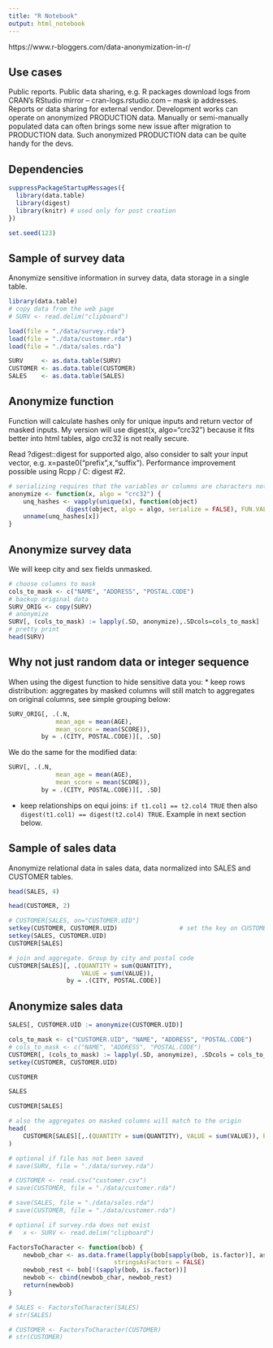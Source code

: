 ```yaml
---
title: "R Notebook"
output: html_notebook
---
```



https://www.r-bloggers.com/data-anonymization-in-r/


## Use cases
Public reports.
Public data sharing, e.g. R packages download logs from CRAN's RStudio mirror – cran-logs.rstudio.com – mask ip addresses.
Reports or data sharing for external vendor.
Development works can operate on anonymized PRODUCTION data.
Manually or semi-manually populated data can often brings some new issue after migration to PRODUCTION data.
Such anonymized PRODUCTION data can be quite handy for the devs.

## Dependencies
```r
suppressPackageStartupMessages({
  library(data.table)
  library(digest)
  library(knitr) # used only for post creation
})

set.seed(123)
```


## Sample of survey data
Anonymize sensitive information in survey data, data storage in a single table.


```r
library(data.table)
# copy data from the web page
# SURV <- read.delim("clipboard")

load(file = "./data/survey.rda")
load(file = "./data/customer.rda")
load(file = "./data/sales.rda")

SURV     <- as.data.table(SURV)
CUSTOMER <- as.data.table(CUSTOMER)
SALES    <- as.data.table(SALES)
```




## Anonymize function
Function will calculate hashes only for unique inputs and return vector of masked inputs.
My version will use digest(x, algo="crc32") because it fits better into html tables, algo crc32 is not really secure.

Read ?digest::digest for supported algo, also consider to salt your input vector, e.g. x=paste0("prefix",x,"suffix"). Performance improvement possible using Rcpp / C: digest #2.

```r
# serializing requires that the variables or columns are characters not factors
anonymize <- function(x, algo = "crc32") {
    unq_hashes <- vapply(unique(x), function(object)
                digest(object, algo = algo, serialize = FALSE), FUN.VALUE = "", USE.NAMES = TRUE)
    unname(unq_hashes[x])
}
```


## Anonymize survey data
We will keep city and sex fields unmasked.

```r
# choose columns to mask
cols_to_mask <- c("NAME", "ADDRESS", "POSTAL.CODE")
# backup original data
SURV_ORIG <- copy(SURV)
# anonymize
SURV[, (cols_to_mask) := lapply(.SD, anonymize),.SDcols=cols_to_mask]
# pretty print
head(SURV)
```

## Why not just random data or integer sequence
When using the digest function to hide sensitive data you:
* keep rows distribution: aggregates by masked columns will still match to aggregates on original columns, see simple grouping below:

```r
SURV_ORIG[, .(.N, 
             mean_age = mean(AGE), 
             mean_score = mean(SCORE)), 
         by = .(CITY, POSTAL.CODE)][, .SD]
```

We do the same for the modified data:

```r
SURV[, .(.N, 
             mean_age = mean(AGE), 
             mean_score = mean(SCORE)), 
         by = .(CITY, POSTAL.CODE)][, .SD]
```

* keep relationships on equi joins: `if t1.col1 == t2.col4 TRUE` then also `digest(t1.col1) == digest(t2.col4) TRUE`.
Example in next section below.


## Sample of sales data
Anonymize relational data in sales data, data normalized into SALES and CUSTOMER tables.

```r
head(SALES, 4)
```

```r
head(CUSTOMER, 2)
```



```r
# CUSTOMER[SALES, on="CUSTOMER.UID"]
setkey(CUSTOMER, CUSTOMER.UID)                 # set the key on CUSTOMER.UID
setkey(SALES, CUSTOMER.UID) 
CUSTOMER[SALES]
```



```r
# join and aggregate. Group by city and postal code
CUSTOMER[SALES][, .(QUANTITY = sum(QUANTITY), 
                    VALUE = sum(VALUE)), 
                by = .(CITY, POSTAL.CODE)]
```


## Anonymize sales data

```r
SALES[, CUSTOMER.UID := anonymize(CUSTOMER.UID)]

cols_to_mask <- c("CUSTOMER.UID", "NAME", "ADDRESS", "POSTAL.CODE")
# cols_to_mask <- c("NAME", "ADDRESS", "POSTAL.CODE")
CUSTOMER[, (cols_to_mask) := lapply(.SD, anonymize), .SDcols = cols_to_mask]
setkey(CUSTOMER, CUSTOMER.UID)
```



```r
CUSTOMER
```


```r
SALES
```

```r
CUSTOMER[SALES]
```

```r
# also the aggregates on masked columns will match to the origin
head(
    CUSTOMER[SALES][,.(QUANTITY = sum(QUANTITY), VALUE = sum(VALUE)), by=.(CITY, POSTAL.CODE)]
)
```
















```r
# optional if file has not been saved
# save(SURV, file = "./data/survey.rda")
```

```r
# CUSTOMER <- read.csv("customer.csv")
# save(CUSTOMER, file = "./data/customer.rda")
```


```r
# save(SALES, file = "./data/sales.rda")
# save(CUSTOMER, file = "./data/customer.rda")
```



```r
# optional if survey.rda does not exist
#   x <- SURV <- read.delim("clipboard")
```

```r
FactorsToCharacter <- function(bob) {
    newbob_char <- as.data.frame(lapply(bob[sapply(bob, is.factor)], as.character),
                             stringsAsFactors = FALSE)
    newbob_rest <- bob[!(sapply(bob, is.factor))]
    newbob <- cbind(newbob_char, newbob_rest)
    return(newbob)
}
```


```r
# SALES <- FactorsToCharacter(SALES)
# str(SALES)
```


```r
# CUSTOMER <- FactorsToCharacter(CUSTOMER)
# str(CUSTOMER)
```